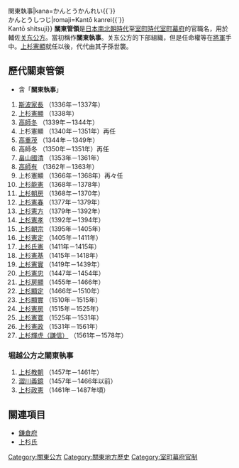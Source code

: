 {{japanese|japanese=関東管領{{`}}<br />関東執事|kana=かんとうかんれい{{`}}<br />かんとうしつじ|romaji=Kantō kanrei{{`}}<br />Kantō shitsuji}}
'''關東管領'''是[[日本南北朝時代|日本南北朝時代]]至[[室町時代|室町時代]][[室町幕府|室町幕府]]的官職名，用於輔佐[[关东公方|关东公方]]。當初稱作'''關東執事'''。关东公方的下部組織，但是任命權等在[[征夷大將軍|將軍]]手中。[[上杉憲顯|上杉憲顯]]就任以後，代代由其子孫世襲。

== 歷代關東管領 ==
*含「'''關東執事'''」

#[[斯波家長|斯波家長]] （1336年－1337年）
#[[上杉憲顯|上杉憲顯]] （1338年）
#[[高師冬|高師冬]] （1339年－1344年）
#上杉憲顯 （1340年－1351年）再任
#[[高重茂|高重茂]] （1344年－1349年）
#高師冬 （1350年－1351年）再任
#[[畠山國清|畠山國清]] （1353年－1361年）
#[[高師有|高師有]] （1362年－1363年）
#上杉憲顯 （1366年－1368年）再々任
#[[上杉能憲|上杉能憲]] （1368年－1378年）
#[[上杉朝房|上杉朝房]] （1368年－1370年）
#[[上杉憲春|上杉憲春]] （1377年－1379年）
#[[上杉憲方|上杉憲方]] （1379年－1392年）
#[[上杉憲孝|上杉憲孝]] （1392年－1394年）
#[[上杉朝宗|上杉朝宗]] （1395年－1405年）
#[[上杉憲定|上杉憲定]] （1405年－1411年）
#[[上杉禪秀|上杉氏憲]] （1411年－1415年）
#[[上杉憲基|上杉憲基]] （1415年－1418年）
#[[上杉憲實|上杉憲實]] （1419年－1439年）
#[[上杉憲忠|上杉憲忠]] （1447年－1454年）
#[[上杉房顯|上杉房顯]] （1455年－1466年）
#[[上杉顯定|上杉顯定]] （1466年－1510年）
#[[上杉顯實|上杉顯實]] （1510年－1515年）
#[[上杉憲房_(戰國時代)|上杉憲房]] （1515年－1525年）
#[[上杉憲寛|上杉憲寛]] （1525年－1531年）
#[[上杉憲政|上杉憲政]] （1531年－1561年）
#[[上杉謙信|上杉輝虎（謙信）]] （1561年－1578年）

=== 堀越公方之關東執事 ===
# [[上杉教朝|上杉教朝]] （1457年－1461年）
# [[澀川義鏡|澀川義鏡]] （1457年－1466年以前）
# [[上杉政憲|上杉政憲]] （1461年－1487年頃）

== 關連項目 ==
*[[鎌倉府|鎌倉府]]
*[[上杉氏|上杉氏]]

[[Category:關東公方|Category:關東公方]]
[[Category:關東地方歷史|Category:關東地方歷史]]
[[Category:室町幕府官制|Category:室町幕府官制]]